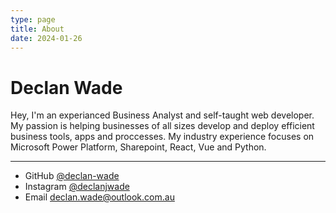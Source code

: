 ```yaml
---
type: page
title: About
date: 2024-01-26
---
```


# Declan Wade

Hey, I'm an experianced Business Analyst and self-taught web developer. My passion is helping businesses of all sizes develop and deploy efficient business tools, apps and proccesses. My industry experience focuses on Microsoft Power Platform, Sharepoint, React, Vue and Python.

---

- GitHub [@declan-wade](https://github.com/declan-wade/)
- Instagram [@declanjwade](https://instagram.com/declanjwade)
- Email declan.wade@outlook.com.au

